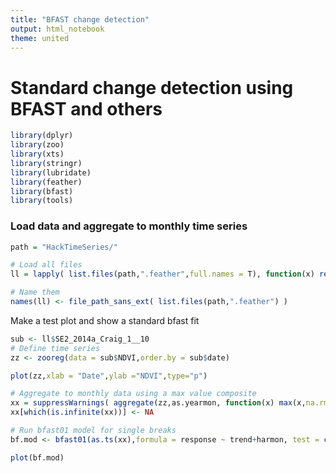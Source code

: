 ```yaml
---
title: "BFAST change detection"
output: html_notebook
theme: united
---
```

# Standard change detection using BFAST and others

```r
library(dplyr)
library(zoo)
library(xts)
library(stringr)
library(lubridate)
library(feather)
library(bfast)
library(tools)
```

### Load data and aggregate to monthly time series
```r
path = "HackTimeSeries/"

# Load all files
ll = lapply( list.files(path,".feather",full.names = T), function(x) read_feather(x) )

# Name them
names(ll) <- file_path_sans_ext( list.files(path,".feather") )

```

Make a test plot and show a standard bfast fit

```r
sub <- ll$SE2_2014a_Craig_1__10
# Define time series
zz <- zooreg(data = sub$NDVI,order.by = sub$date)

plot(zz,xlab = "Date",ylab ="NDVI",type="p")

# Aggregate to monthly data using a max value composite
xx = suppressWarnings( aggregate(zz,as.yearmon, function(x) max(x,na.rm = T)) )
xx[which(is.infinite(xx))] <- NA

# Run bfast01 model for single breaks
bf.mod <- bfast01(as.ts(xx),formula = response ~ trend+harmon, test = c("OLS-MOSUM","BIC"),aggregate=any)

plot(bf.mod)

```



